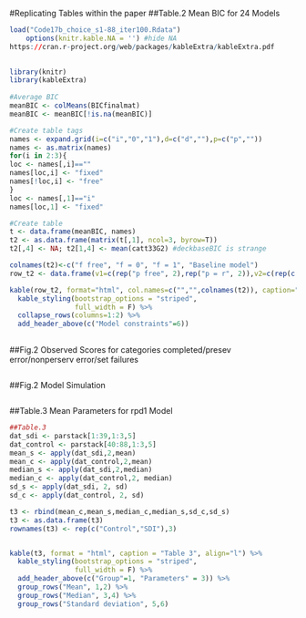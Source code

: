 
#Replicating Tables within the paper
##Table.2 Mean BIC for 24 Models
```{r echo=FALSE}
load("Code17b_choice_s1-88_iter100.Rdata")
    options(knitr.kable.NA = '') #hide NA
https://cran.r-project.org/web/packages/kableExtra/kableExtra.pdf

    
library(knitr)
library(kableExtra)
        
#Average BIC
meanBIC <- colMeans(BICfinalmat)
meanBIC <- meanBIC[!is.na(meanBIC)]

#Create table tags
names <- expand.grid(i=c("i","0","1"),d=c("d",""),p=c("p",""))
names <- as.matrix(names)
for(i in 2:3){
loc <- names[,i]==""
names[loc,i] <- "fixed"
names[!loc,i] <- "free"
}
loc <- names[,1]=="i"
names[loc,1] <- "fixed"

#Create table
t <- data.frame(meanBIC, names)
t2 <- as.data.frame(matrix(t[,1], ncol=3, byrow=T))
t2[,4] <- NA; t2[1,4] <- mean(catt33G2) #deckbaseBIC is strange

colnames(t2)<-c("f free", "f = 0", "f = 1", "Baseline model")
row_t2 <- data.frame(v1=c(rep("p free", 2),rep("p = r", 2)),v2=c(rep(c("d free", "d = 1"),2)),t2)

kable(row_t2, format="html", col.names=c("","",colnames(t2)), caption="Table 2", algin="l") %>%
  kable_styling(bootstrap_options = "striped",
                full_width = F) %>%
  collapse_rows(columns=1:2) %>%
  add_header_above(c("Model constraints"=6))
  

```

##Fig.2 Observed Scores for categories completed/presev error/nonperserv error/set failures
```
```

##Fig.2 Model Simulation
```
```

##Table.3 Mean Parameters for rpd1 Model
```{r echo=FALSE}


##Table.3
dat_sdi <- parstack[1:39,1:3,5]
dat_control <- parstack[40:88,1:3,5]
mean_s <- apply(dat_sdi,2,mean)
mean_c <- apply(dat_control,2,mean)
median_s <- apply(dat_sdi,2,median)
median_c <- apply(dat_control,2, median)
sd_s <- apply(dat_sdi, 2, sd)
sd_c <- apply(dat_control, 2, sd)

t3 <- rbind(mean_c,mean_s,median_c,median_s,sd_c,sd_s)
t3 <- as.data.frame(t3)
rownames(t3) <- rep(c("Control","SDI"),3)


kable(t3, format = "html", caption = "Table 3", align="l") %>%
  kable_styling(bootstrap_options = "striped",
                full_width = F) %>%
  add_header_above(c("Group"=1, "Parameters" = 3)) %>%
  group_rows("Mean", 1,2) %>%
  group_rows("Median", 3,4) %>%
  group_rows("Standard deviation", 5,6)



```
